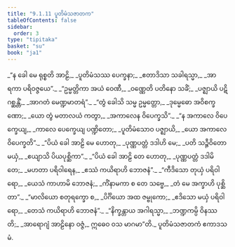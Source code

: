 ```yaml
---
title: "9.1.11 ပူတိမံသဇာတက"
tableOfContents: false
sidebar:
  order: 3
type: "tipitaka"
basket: "su"
book: "ja1"
---
```



<DynamicBreadcrumb />

<Division number="96" book="ja1">

<Paragraph number="1886" type="verses" book="ja1">
_“န ခေါ မေ ရုစ္စတိ အာဠိ,_  
_ပူတိမံသဿ ပေက္ခနာ;_  
_ဧတာဒိသာ သခါရသ္မာ,_  
_အာရကာ ပရိဝဇ္ဇယေ”._  

</Paragraph>

</Division>
<Division number="97" book="ja1">

<Paragraph number="1887" type="verses" book="ja1">
_“ဥမ္မတ္တိကာ အယံ ဝေဏီ,_  
_ဝဏ္ဏေတိ ပတိနော သခိံ;_  
_ပဇ္ဈာယိ ပဋိဂစ္ဆန္တိံ,_  
_အာဂတံ မေဏ္ဍမာတရံ”._  

</Paragraph>

</Division>
<Division number="98" book="ja1">

<Paragraph number="1888" type="verses" book="ja1">
_“တွံ ခေါသိ သမ္မ ဥမ္မတ္တော,_  
_ဒုမ္မေဓော အဝိစက္ခဏော;_  
_ယော တွံ မတာလယံ ကတွာ,_  
_အကာလေန ဝိပေက္ခသိ”._  

</Paragraph>

</Division>
<Division number="99" book="ja1">

<Paragraph number="1889" type="verses" book="ja1">
_“န အကာလေ ဝိပေက္ခေယျ,_  
_ကာလေ ပေက္ခေယျ ပဏ္ဍိတော;_  
_ပူတိမံသောဝ ပဇ္ဈာယိ,_  
_ယော အကာလေ ဝိပေက္ခတိ”._  

</Paragraph>

</Division>
<Division number="100" book="ja1">

<Paragraph number="1890" type="verses" book="ja1">
_“ပိယံ ခေါ အာဠိ မေ ဟောတု,_  
_ပုဏ္ဏပတ္တံ ဒဒါဟိ မေ;_  
_ပတိ သဉ္ဇီဝိတော မယှံ,_  
_ဧယျာသိ ပိယပုစ္ဆိကာ”._  

</Paragraph>

</Division>
<Division number="101" book="ja1">

<Paragraph number="1891" type="verses" book="ja1">
_“ပိယံ ခေါ အာဠိ တေ ဟောတု,_  
_ပုဏ္ဏပတ္တံ ဒဒါမိ တေ;_  
_မဟတာ ပရိဝါရေန,_  
_ဧဿံ ကယိရာဟိ ဘောဇနံ”._  

</Paragraph>

</Division>
<Division number="102" book="ja1">

<Paragraph number="1892" type="verses" book="ja1">
_“ကီဒိသော တုယှံ ပရိဝါရော,_  
_ယေသံ ကာဟာမိ ဘောဇနံ;_  
_ကိံနာမကာ စ တေ သဗ္ဗေ,_  
_တံ မေ အက္ခာဟိ ပုစ္ဆိတာ”._  

</Paragraph>

</Division>
<Division number="103" book="ja1">

<Paragraph number="1893" type="verses" book="ja1">
_“မာလိယော စတုရက္ခော စ,_  
_ပိင်္ဂိယော အထ ဇမ္ဗုကော;_  
_ဧဒိသော မယှံ ပရိဝါရော,_  
_တေသံ ကယိရာဟိ ဘောဇနံ”._  

</Paragraph>

</Division>
<Division number="104" book="ja1">

<Paragraph number="1894" type="verses" book="ja1">
_“နိက္ခန္တာယ အဂါရသ္မာ,_  
_ဘဏ္ဍကမ္ပိ ဝိနဿတိ;_  
_အာရောဂျံ အာဠိနော ဝဇ္ဇံ,_  
ဣဓေဝ ဝသ မာဂမာ”တိ._  


</Paragraph>
</Division>

<Paragraph number="1895" type="center" book="ja1">
ပူတိမံသဇာတကံ ဧကာဒသမံ.
</Paragraph>